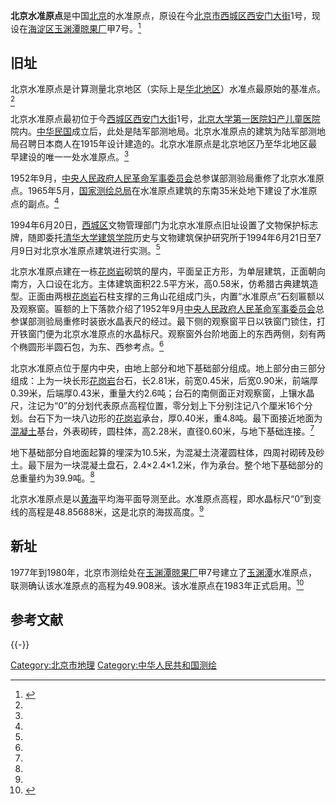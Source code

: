 '''北京水准原点'''是中国[[北京|北京]]的水准原点，原设在今[[北京市|北京市]][[西城区|西城区]][[西安门大街|西安门大街]]1号，现设在[[海淀区|海淀区]][[玉渊潭|玉渊潭]][[晾果厂|晾果厂]]甲7号。<ref name=rmw>{{Cite web |url=http://bj.people.com.cn/GB/14575/944724.html |title=北京的“水准原点”在哪里，人民网，2002年09月17日 |accessdate=2013年4月15日 |archive-date=2012年5月10日 |archive-url=https://web.archive.org/web/20120510143951/http://bj.people.com.cn/GB/14575/944724.html |dead-url=no }}</ref>

==旧址==
{{文物保护单位
| 级别 = 省级
| 省区市 = 北京市
| 图片 = 
| 名称 = 北京水准原点旧址
| 编号 = 5-49
| 分类 = 近现代重要史迹及代表性建筑
| 时代 = [[中华民国|民国]]
| 所在 = [[西城区|西城区]][[西安门大街|西安门大街]]1号
| 登录 = 1995年10月20日
}}
北京水准原点是计算测量北京地区（实际上是[[华北地区|华北地区]]）水准点最原始的基准点。<ref name=rmw/>

北京水准原点最初位于今[[西城区|西城区]][[西安门大街|西安门大街]]1号，[[北京大学第一医院妇产儿童医院|北京大学第一医院妇产儿童医院]]院内。[[中华民国|中华民国]]成立后，此处是陆军部测地局。北京水准原点的建筑为陆军部测地局召聘日本商人在1915年设计建造的。北京水准原点是北京地区乃至华北地区最早建设的唯一一处水准原点。<ref name=rmw/>

1952年9月，[[中央人民政府人民革命军事委员会|中央人民政府人民革命军事委员会]]总参谋部测验局重修了北京水准原点。1965年5月，[[国家测绘地理信息局|国家测绘总局]]在水准原点建筑的东南35米处地下建设了水准原点的副点。<ref name=rmw/>

1994年6月20日，[[西城区|西城区]]文物管理部门为北京水准原点旧址设置了文物保护标志牌，随即委托[[清华大学建筑学院|清华大学建筑学院]]历史与文物建筑保护研究所于1994年6月21日至7月9日对北京水准原点建筑进行实测。<ref name=rmw/>

北京水准原点建在一栋[[花岗岩|花岗岩]]砌筑的屋内，平面呈正方形，为单层建筑，正面朝向南方，入口设在北方。主体建筑面积22.5平方米，高0.58米，仿希腊古典建筑造型。正面由两根[[花岗岩|花岗岩]]石柱支撑的三角山花组成门头，内置“水准原点”石刻匾额以及观察窗。匾额的上下落款介绍了1952年9月[[中央人民政府人民革命军事委员会|中央人民政府人民革命军事委员会]]总参谋部测验局重修时装嵌水晶表尺的经过。最下侧的观察窗平日以铁窗门锁住，打开铁窗门便为北京水准原点的水晶标尺。观察窗外台阶地面上的东西两侧，刻有两个椭圆形半圆石包，为东、西参考点。<ref name=rmw/>

北京水准原点位于屋内中央，由地上部分和地下基础部分组成。地上部分由三部分组成：上为一块长形[[花岗岩|花岗岩]]台石，长2.81米，前宽0.45米，后宽0.90米，前端厚0.39米，后端厚0.43米，重量大约2.6吨；台石的南侧面正对观察窗，上镶水晶尺，注记为“0”的分划代表原点高程位置，零分划上下分别注记八个厘米16个分划。台石下为一块八边形的[[花岗岩|花岗岩]]承台，厚0.40米，重4.8吨。最下面接近地面为[[混凝土|混凝土]]基台，外表砌砖，圆柱体，高2.28米，直径0.60米，与地下基础连接。<ref name=rmw/>

地下基础部分自地面起算的埋深为10.5米，为混凝土浇灌圆柱体，四周衬砌砖及砂土。最下层为一块混凝土盘石，2.4×2.4×1.2米，作为承台。整个地下基础部分的总重量约为39.9吨。<ref name=rmw/>

北京水准原点是以[[黄海|黄海]]平均海平面导测至此。水准原点高程，即水晶标尺“0”到变线的高程是48.85688米，这是北京的海拔高度。<ref name=rmw/>

==新址==
1977年到1980年，北京市测绘处在[[玉渊潭|玉渊潭]][[晾果厂|晾果厂]]甲7号建立了[[玉渊潭|玉渊潭]]水准原点，联测确认该水准原点的高程为49.908米。该水准原点在1983年正式启用。<ref>{{Cite web |url=http://www.bjkw.gov.cn/n8785584/n8904761/n8904915/n8937720/n8937722/n8937740/n8937745/9035042.html |title=第五节 测绘学，北京市科委，2007年05月14日 |accessdate=2013年4月15日 |archive-date=2016年3月4日 |archive-url=https://web.archive.org/web/20160304194818/http://www.bjkw.gov.cn/n8785584/n8904761/n8904915/n8937720/n8937722/n8937740/n8937745/9035042.html |dead-url=no }}</ref>

== 参考文献 ==
{{Reflist|2}}

{{-}}
{{北京市文物保护单位}}

[[Category:北京市地理|Category:北京市地理]]
[[Category:中华人民共和国测绘|Category:中华人民共和国测绘]]